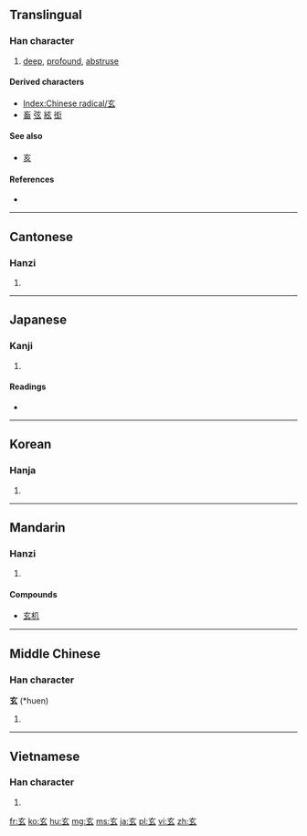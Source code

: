 ==Translingual==
{{stroke order|type=animate}}

===Han character===
{{Han char|rn=95|rad=玄|as=00|sn=5|four=0073<sub>2</sub>|canj=卜女戈 (YVI)}}

# [[deep]], [[profound]], [[abstruse]]

====Derived characters====
* [[Index:Chinese radical/玄]]
* [[畜]] [[弦]] [[絃]] [[衒]]

====See also====
* [[亥]] <!-- Graphically similar -->

====References====
* {{Han ref|kx=0725.011|dkj=20814|dj=1134.080|hdz=10280.030|uh=7384|ud=29572|bh=A5C8|bd=42440}}

----

==Cantonese==

===Hanzi===
{{yue-hanzi|jyut=|y=yun4}}

# {{defn|lang=yue|sort=玄00}}

----

==Japanese==

===Kanji===
{{ja-kanji|grade=c|rs=玄00}}

# {{defn|lang=ja|sort=玄00}}

====Readings====
* {{ja-readings|on=[[げん]] (gen), [[けん]] (ken)|kun=[[くろ]] (kuro)}}

----

==Korean==

===Hanja===
{{ko-hanja|hangeul=현|eumhun=|rv=hyeon|mr=hyŏn|y=hyen}}

# {{defn|lang=ko|sort=玄00}}

----

==Mandarin==

===Hanzi===
{{cmn-hanzi|pin=[[xuán]] ([[xuan2]])|wg=hsüan<sup>2</sup>}}

# {{defn|lang=cmn|sort=玄00}}

====Compounds====
* [[玄机]]

----

==Middle Chinese==

===Han character===
'''玄''' (*huen)<!--asterisk signifies that this character is found more than four times in the Tang Dynasty corpus of literature-->

# {{defn|lang=zhx-mid|sort=玄00}}

----

==Vietnamese==

===Han character===
{{vi-hantu|[[huyền]]|rs=玄00}}

# {{defn|lang=vi|sort=玄00}}

[[fr:玄]]
[[ko:玄]]
[[hu:玄]]
[[mg:玄]]
[[ms:玄]]
[[ja:玄]]
[[pl:玄]]
[[vi:玄]]
[[zh:玄]]
